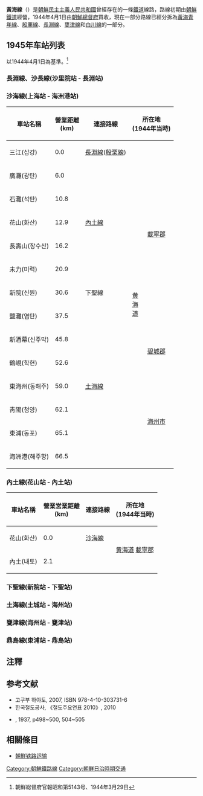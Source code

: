 {{Unreferenced|time=2015-03-11T06:36:49+00:00}} 

'''黃海線'''（{{kor|名=北|諺=황해선|漢=黃海線|羅=Hwanghae sŏn|f=y}}）是[[朝鮮民主主義人民共和國|朝鮮民主主義人民共和國]]曾經存在的一條[[鐵道|鐵道]]線路，路線初期由[[朝鮮鐵道|朝鮮鐵道]]經營，1944年4月1日由[[朝鮮總督府|朝鮮總督府]]買收，現在一部分路線已經分拆為[[黃海青年線|黃海青年線]]、[[殷栗線|殷栗線]]、[[長淵線|長淵線]]、[[甕津線|甕津線]]和[[白川線|白川線]]的一部分。

==1945年车站列表==
以1944年4月1日為基準。<ref>朝鮮総督府官報昭和第5143号、1944年3月29日</ref>

=== 長淵線、沙長線(沙里院站 - 長淵站) ===
{{main|長淵線}}

=== 沙海線(上海站 - 海洲港站) ===
{| class="wikitable" style="text-align: center; font-size: 90%;"
|- style="border-bottom: solid 0.25em;"
! 車站名稱 !! 營業距離<br/>(km) !! 連接路線 !! colspan="2" | 所在地<br/>(1944年当時) !! 備註
|-
| 三江(삼강)
| 0.0
| [[長淵線|長淵線]]([[殷栗線|殷栗線]])
| rowspan="14" style="width: 1.5em;" | [[黄海道|黄海道]]
| rowspan="8" | [[載寧郡|載寧郡]]
| style="text-align: left" | 旧站名: 上海站
|-
| 廣灘(광탄)
| 6.0
|
|
|-
| 石灘(석탄)
| 10.8
|
|
|-
| 花山(화산)
| 12.9
| [[內土線|內土線]]
|
|-
| 長壽山(장수산)
| 16.2
|
|
|-
| 未力(미력)
| 20.9
|
|
|-
| 新院(신원)
| 30.6
| 下聖線
|
|-
| 鹽灘(염탄)
| 37.5
|
|
|-
| 新酒幕(신주막)
| 45.8
|
| rowspan="2" | [[碧城郡|碧城郡]]
|
|-	 
| 鶴峴(학현)
| 52.6
|
|
|-
| 東海州(동해주)
| 59.0
| [[土海線|土海線]]
| rowspan="4" | [[海州市|海州市]]
|
|-
| 靑陽(청양)
| 62.1
|
| style="text-align: left" | 1937年以後新設
|-
| 東浦(동포)
| 65.1
|
|
|-
| 海洲港(해주항)
| 66.5
|
| style="text-align: left" | 1937年度營業距離適用
|}
{{anchor|內土線|}}
=== 內土線(花山站 - 內土站)===
{| class="wikitable" style="text-align: center; font-size: 90%;"
|- style="border-bottom: solid 0.25em;"
! 車站名稱 !! 營業営業距離<br/>(km) !! 連接路線 !! 所在地<br/>(1944年当時)
|-
| 花山(화산)
| 0.0
| [[黃海青年線|沙海線]]
| rowspan="2" | [[黄海道|黄海道]] [[載寧郡|載寧郡]]
|-
| 內土(내토)
| 2.1
|
|}

=== 下聖線(新院站 - 下聖站) ===
{{main|黃海青年線}}

=== 土海線(土城站 - 海州站) ===
{{main|白川線}}

=== 甕津線(海州站 - 甕津站) ===
{{main|甕津線}}

=== 鼎島線(東浦站 - 鼎島站) ===
{{main|鼎島線}}

==注釋==
{{reflist}}

==参考文献==
* 고쿠부 하야토{{lang|ja|(国分隼人), 《将軍様の鉄道 北朝鮮鉄道事情》, 新潮社}}, 2007, ISBN 978-4-10-303731-6
* 한국철도공사, 《철도주요연표 2010》, 2010
* {{lang|ja|鉄道省 編, 《鉄道停車場一覧. 昭和12年10月1日現在》}}, 1937, p498~500, 504~505

==相關條目==
*[[朝鮮铁路运输|朝鮮铁路运输]]

{{朝鮮鐵路線}}
{{黃海青年線}}
{{白川線}}
{{甕津線}}
{{鼎島線}}
{{長淵線}}
{{殷栗線}}

[[Category:朝鮮鐵路線|Category:朝鮮鐵路線]]
[[Category:朝鮮日治時期交通|Category:朝鮮日治時期交通]]